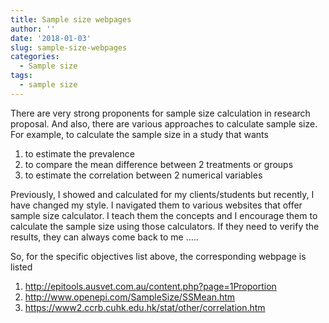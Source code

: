 ```yaml
---
title: Sample size webpages
author: ''
date: '2018-01-03'
slug: sample-size-webpages
categories:
  - Sample size
tags:
  - sample size
---
```


There are very strong proponents for sample size calculation in research proposal. And also, there are various approaches to calculate sample size. For example, to calculate the sample size in a study that wants

1.  to estimate the prevalence
2.  to compare the mean difference between 2 treatments or groups
3.  to estimate the correlation between 2 numerical variables

Previously, I showed and calculated for my clients/students but recently, I have changed my style. I navigated them to various websites that offer sample size calculator. I teach them the concepts and I encourage them to calculate the sample size using those calculators. If they need to verify the results, they can always come back to me ..... 

So, for the specific objectives list above, the corresponding webpage is listed

1.  <http://epitools.ausvet.com.au/content.php?page=1Proportion>
2.  <http://www.openepi.com/SampleSize/SSMean.htm>
3.  <https://www2.ccrb.cuhk.edu.hk/stat/other/correlation.htm>

